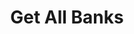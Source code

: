 ---
openapi: /openapi.json GET /transfers/banks/{bank-code}/branches
title: Get All Banks
description: Get details of all banks, their names and codes. Currently, this is for NGN and GHS only.
---